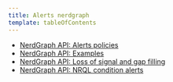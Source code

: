 ```yaml
---
title: Alerts nerdgraph
template: tableOfContents
---
```


* [NerdGraph API: Alerts policies](/docs/alerts-applied-intelligence/new-relic-alerts/alerts-nerdgraph/nerdgraph-api-alerts-policies)
* [NerdGraph API: Examples](/docs/alerts-applied-intelligence/new-relic-alerts/alerts-nerdgraph/nerdgraph-api-examples)
* [NerdGraph API: Loss of signal and gap filling](/docs/alerts-applied-intelligence/new-relic-alerts/alerts-nerdgraph/nerdgraph-api-loss-signal-gap-filling)
* [NerdGraph API: NRQL condition alerts](/docs/alerts-applied-intelligence/new-relic-alerts/alerts-nerdgraph/nerdgraph-api-nrql-condition-alerts)
